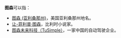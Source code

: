 '''图森'''可以指：
* [[图森_(亚利桑那州)|图森 (亚利桑那州)]]，美国亚利桑那州地名。
* [[让-菲利普·图森|让-菲利普·图森]]，比利时小说家。
* [[图森未来|图森未来科技（TuSimple）]]，一家中国的自动驾驶企业。
{{disambig|T|Cat=二字译名消歧义}}
